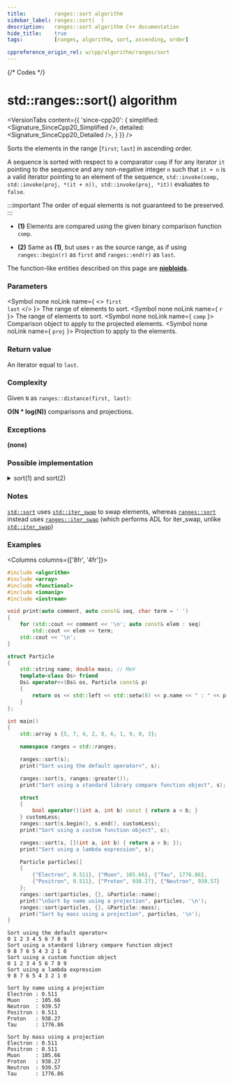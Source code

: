 ```yaml
---
title:         ranges::sort algorithm
sidebar_label: ranges::sort(  )
description:   ranges::sort algorithm C++ documentation
hide_title:    true
tags:          [ranges, algorithm, sort, ascending, order]

cppreference_origin_rel: w/cpp/algorithm/ranges/sort
---
```



{/* Codes */}


# std::ranges::sort() algorithm

<VersionTabs content={{
	'since-cpp20': {
		simplified:	<Signature_SinceCpp20_Simplified />,
		detailed:	<Signature_SinceCpp20_Detailed />,
	}
}} />

Sorts the elements in the range [`first`; `last`) in ascending order.

A sequence is sorted with respect to a comparator `comp` if for any iterator `it` pointing to the sequence and any non-negative integer `n` such that `it + n` is a valid iterator pointing to an element of the sequence, `std::invoke(comp, std::invoke(proj, *(it + n)), std::invoke(proj, *it))` evaluates to `false`.

:::important
The order of equal elements is not guaranteed to be preserved.
:::

- **(1)** Elements are compared using the given binary comparison function `comp`.

- **(2)** Same as **(1)**, but uses `r` as the source range, as if using `ranges::begin(r)` as `first` and `ranges::end(r)` as `last`.

The function-like entities described on this page are [**niebloids**](/docs/std/algo/niebloids).

### Parameters

<SymbolTable>

  <Symbol none noLink name={ <> <code>first</code> <br/> <code>last</code> </> }>
    The range of elements to sort.
  </Symbol>
  <Symbol none noLink name={ <code>r</code> }>
    The range of elements to sort.
  </Symbol>
  <Symbol none noLink name={ <code>comp</code> }>
    Comparison object to apply to the projected elements.
  </Symbol>
  <Symbol none noLink name={ <code>proj</code> }>
    Projection to apply to the elements.
  </Symbol>

</SymbolTable>

### Return value

An iterator equal to `last`.

### Complexity

Given `N` as `ranges::distance(first, last)`:

**O(N \* log(N))** comparisons and projections.

### Exceptions

**(none)**

### Possible implementation

<details>
<summary>sort(1) and sort(2)</summary>

```cpp
struct sort_fn
{
    template<std::random_access_iterator I, std::sentinel_for<I> S,
             class Comp = ranges::less, class Proj = std::identity>
    requires std::sortable<I, Comp, Proj>
    constexpr I
        operator()(I first, S last, Comp comp = {}, Proj proj = {}) const
    {
        if (first == last)
            return first;

        I last_iter = ranges::next(first, last);
        ranges::make_heap(first, last_iter, std::ref(comp), std::ref(proj));
        ranges::sort_heap(first, last_iter, std::ref(comp), std::ref(proj));

        return last_iter;
    }

    template<ranges::random_access_range R, class Comp = ranges::less,
             class Proj = std::identity>
    requires std::sortable<ranges::iterator_t<R>, Comp, Proj>
    constexpr ranges::borrowed_iterator_t<R>
        operator()(R&& r, Comp comp = {}, Proj proj = {}) const
    {
        return (*this)(ranges::begin(r), ranges::end(r), std::move(comp), std::move(proj));
    }
};

inline constexpr sort_fn sort {};
```

</details>

### Notes

[`std::sort`](/docs/algo/ordinary/sort) uses [`std::iter_swap`](#) to swap elements, whereas [`ranges::sort`](#) instead uses [`ranges::iter_swap`](#) (which performs ADL for iter_swap, unlike [`std::iter_swap`](#))

### Examples

<Columns columns={['8fr', '4fr']}>
<div>

```cpp title='Main.cpp' showLineNumbers
#include <algorithm>
#include <array>
#include <functional>
#include <iomanip>
#include <iostream>

void print(auto comment, auto const& seq, char term = ' ')
{
    for (std::cout << comment << '\n'; auto const& elem : seq)
        std::cout << elem << term;
    std::cout << '\n';
}

struct Particle
{
    std::string name; double mass; // MeV
    template<class Os> friend
    Os& operator<<(Os& os, Particle const& p)
    {
        return os << std::left << std::setw(8) << p.name << " : " << p.mass << ' ';
    }
};

int main()
{
    std::array s {5, 7, 4, 2, 8, 6, 1, 9, 0, 3};

    namespace ranges = std::ranges;

    ranges::sort(s);
    print("Sort using the default operator<", s);

    ranges::sort(s, ranges::greater());
    print("Sort using a standard library compare function object", s);

    struct
    {
        bool operator()(int a, int b) const { return a < b; }
    } customLess;
    ranges::sort(s.begin(), s.end(), customLess);
    print("Sort using a custom function object", s);

    ranges::sort(s, [](int a, int b) { return a > b; });
    print("Sort using a lambda expression", s);

    Particle particles[]
    {
        {"Electron", 0.511}, {"Muon", 105.66}, {"Tau", 1776.86},
        {"Positron", 0.511}, {"Proton", 938.27}, {"Neutron", 939.57}
    };
    ranges::sort(particles, {}, &Particle::name);
    print("\nSort by name using a projection", particles, '\n');
    ranges::sort(particles, {}, &Particle::mass);
    print("Sort by mass using a projection", particles, '\n');
}
```

</div>
<div>

```plaintext title="Output"
Sort using the default operator<
0 1 2 3 4 5 6 7 8 9
Sort using a standard library compare function object
9 8 7 6 5 4 3 2 1 0
Sort using a custom function object
0 1 2 3 4 5 6 7 8 9
Sort using a lambda expression
9 8 7 6 5 4 3 2 1 0

Sort by name using a projection
Electron : 0.511
Muon     : 105.66
Neutron  : 939.57
Positron : 0.511
Proton   : 938.27
Tau      : 1776.86

Sort by mass using a projection
Electron : 0.511
Positron : 0.511
Muon     : 105.66
Proton   : 938.27
Neutron  : 939.57
Tau      : 1776.86
```

</div>
</Columns>
